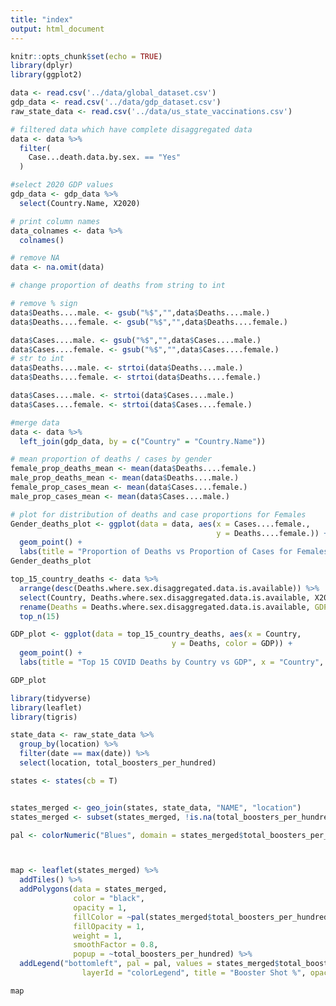 ```yaml
---
title: "index"
output: html_document
---
```


```r
knitr::opts_chunk$set(echo = TRUE)
library(dplyr)
library(ggplot2)

data <- read.csv('../data/global_dataset.csv') 
gdp_data <- read.csv('../data/gdp_dataset.csv') 
raw_state_data <- read.csv('../data/us_state_vaccinations.csv') 

# filtered data which have complete disaggregated data
data <- data %>%
  filter(
    Case...death.data.by.sex. == "Yes"
  )

#select 2020 GDP values
gdp_data <- gdp_data %>%
  select(Country.Name, X2020)

# print column names
data_colnames <- data %>%
  colnames()

# remove NA
data <- na.omit(data)

# change proportion of deaths from string to int

# remove % sign
data$Deaths....male. <- gsub("%$","",data$Deaths....male.)
data$Deaths....female. <- gsub("%$","",data$Deaths....female.)

data$Cases....male. <- gsub("%$","",data$Cases....male.)
data$Cases....female. <- gsub("%$","",data$Cases....female.)
# str to int
data$Deaths....male. <- strtoi(data$Deaths....male.)
data$Deaths....female. <- strtoi(data$Deaths....female.)

data$Cases....male. <- strtoi(data$Cases....male.)
data$Cases....female. <- strtoi(data$Cases....female.)

#merge data
data <- data %>%
  left_join(gdp_data, by = c("Country" = "Country.Name"))

# mean proportion of deaths / cases by gender
female_prop_deaths_mean <- mean(data$Deaths....female.)
male_prop_deaths_mean <- mean(data$Deaths....male.)
female_prop_cases_mean <- mean(data$Cases....female.)
male_prop_cases_mean <- mean(data$Cases....male.)
```


```r
# plot for distribution of deaths and case proportions for Females
Gender_deaths_plot <- ggplot(data = data, aes(x = Cases....female.,
                                              y = Deaths....female.)) +
  geom_point() +
  labs(title = "Proportion of Deaths vs Proportion of Cases for Females", x = "Proportion of confirmed cases Female (%)", y = "Proportion of deaths in confirmed cases Female (%)")
Gender_deaths_plot
``` 


```r
top_15_country_deaths <- data %>%
  arrange(desc(Deaths.where.sex.disaggregated.data.is.available)) %>%
  select(Country, Deaths.where.sex.disaggregated.data.is.available, X2020) %>%
  rename(Deaths = Deaths.where.sex.disaggregated.data.is.available, GDP = X2020) %>%
  top_n(15)

GDP_plot <- ggplot(data = top_15_country_deaths, aes(x = Country,
                                    y = Deaths, color = GDP)) +
  geom_point() +
  labs(title = "Top 15 COVID Deaths by Country vs GDP", x = "Country", y = "Deaths from COVID") + theme(axis.text.x = element_text(angle = 90))

GDP_plot
``` 





```r
library(tidyverse)
library(leaflet)
library(tigris)

state_data <- raw_state_data %>% 
  group_by(location) %>% 
  filter(date == max(date)) %>% 
  select(location, total_boosters_per_hundred)

states <- states(cb = T)


states_merged <- geo_join(states, state_data, "NAME", "location")
states_merged <- subset(states_merged, !is.na(total_boosters_per_hundred))

pal <- colorNumeric("Blues", domain = states_merged$total_boosters_per_hundred)



map <- leaflet(states_merged) %>%
  addTiles() %>% 
  addPolygons(data = states_merged,
              color = "black",
              opacity = 1,
              fillColor = ~pal(states_merged$total_boosters_per_hundred),
              fillOpacity = 1, 
              weight = 1, 
              smoothFactor = 0.8,
              popup = ~total_boosters_per_hundred) %>% 
  addLegend("bottomleft", pal = pal, values = states_merged$total_boosters_per_hundred, 
                layerId = "colorLegend", title = "Booster Shot %", opacity = 1)

map






```